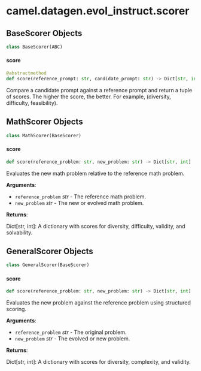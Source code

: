 <a id="camel.datagen.evol_instruct.scorer"></a>

# camel.datagen.evol\_instruct.scorer

<a id="camel.datagen.evol_instruct.scorer.BaseScorer"></a>

## BaseScorer Objects

```python
class BaseScorer(ABC)
```

<a id="camel.datagen.evol_instruct.scorer.BaseScorer.score"></a>

#### score

```python
@abstractmethod
def score(reference_prompt: str, candidate_prompt: str) -> Dict[str, int]
```

Compare a candidate prompt against a reference prompt and
return a tuple of scores. The higher the score, the better.
For example, (diversity, difficulty, feasibility).

<a id="camel.datagen.evol_instruct.scorer.MathScorer"></a>

## MathScorer Objects

```python
class MathScorer(BaseScorer)
```

<a id="camel.datagen.evol_instruct.scorer.MathScorer.score"></a>

#### score

```python
def score(reference_problem: str, new_problem: str) -> Dict[str, int]
```

Evaluates the new math problem relative to the reference math
problem.

**Arguments**:

- `reference_problem` _str_ - The reference math problem.
- `new_problem` _str_ - The new or evolved math problem.
  

**Returns**:

  Dict[str, int]: A dictionary with scores for diversity, difficulty,
  validity, and solvability.

<a id="camel.datagen.evol_instruct.scorer.GeneralScorer"></a>

## GeneralScorer Objects

```python
class GeneralScorer(BaseScorer)
```

<a id="camel.datagen.evol_instruct.scorer.GeneralScorer.score"></a>

#### score

```python
def score(reference_problem: str, new_problem: str) -> Dict[str, int]
```

Evaluates the new problem against the reference problem using
structured scoring.

**Arguments**:

- `reference_problem` _str_ - The original problem.
- `new_problem` _str_ - The evolved or new problem.
  

**Returns**:

  Dict[str, int]: A dictionary with scores for diversity, complexity,
  and validity.

